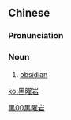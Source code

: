 ==Chinese==
{{zh-forms}}

===Pronunciation===
{{zh-pron
|m=hēiyàoyán
|cat=n
}}

===Noun===
{{zh-noun}}

# [[obsidian]]

[[Category:zh:Geology|黑00黑曜岩]]

[[ko:黑曜岩]]